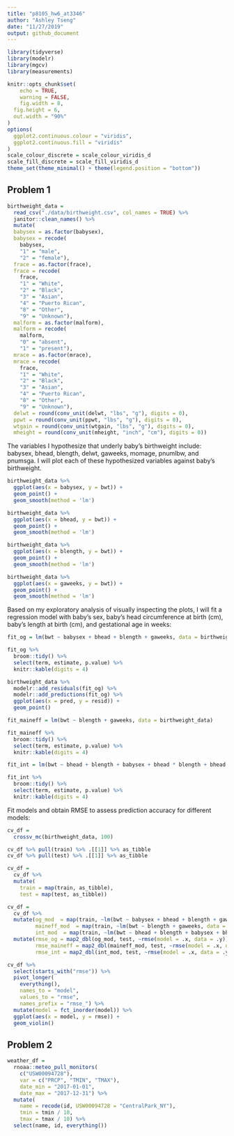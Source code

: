 ```yaml
---
title: "p8105_hw6_at3346"
author: "Ashley Tseng"
date: "11/27/2019"
output: github_document
---
```


```r
library(tidyverse)
library(modelr)
library(mgcv)
library(measurements)

knitr::opts_chunk$set(
	echo = TRUE,
	warning = FALSE,
	fig.width = 8, 
  fig.height = 6,
  out.width = "90%"
)
options(
  ggplot2.continuous.colour = "viridis",
  ggplot2.continuous.fill = "viridis"
)
scale_colour_discrete = scale_colour_viridis_d
scale_fill_discrete = scale_fill_viridis_d
theme_set(theme_minimal() + theme(legend.position = "bottom"))
```

## Problem 1
```r
birthweight_data = 
  read_csv("./data/birthweight.csv", col_names = TRUE) %>%
  janitor::clean_names() %>% 
  mutate(
  babysex = as.factor(babysex),
  babysex = recode(
    babysex, 
    "1" = "male", 
    "2" = "female"),
  frace = as.factor(frace),
  frace = recode(
    frace, 
    "1" = "White", 
    "2" = "Black", 
    "3" = "Asian", 
    "4" = "Puerto Rican", 
    "8" = "Other", 
    "9" = "Unknown"), 
  malform = as.factor(malform),
  malform = recode(
    malform,
    "0" = "absent", 
    "1" = "present"),
  mrace = as.factor(mrace),
  mrace = recode(
    frace, 
    "1" = "White", 
    "2" = "Black", 
    "3" = "Asian", 
    "4" = "Puerto Rican", 
    "8" = "Other", 
    "9" = "Unknown"),
  delwt = round(conv_unit(delwt, "lbs", "g"), digits = 0),
  ppwt = round(conv_unit(ppwt, "lbs", "g"), digits = 0),
  wtgain = round(conv_unit(wtgain, "lbs", "g"), digits = 0),
  mheight = round(conv_unit(mheight, "inch", "cm"), digits = 0))
```


The variables I hypothesize that underly baby's birthweight include: babysex, bhead, blength, delwt, gaweeks, momage, pnumlbw, and pnumsga. I will plot each of these hypothesized variables against baby's birthweight.

```r
birthweight_data %>% 
  ggplot(aes(x = babysex, y = bwt)) + 
  geom_point() + 
  geom_smooth(method = 'lm')

birthweight_data %>% 
  ggplot(aes(x = bhead, y = bwt)) + 
  geom_point() + 
  geom_smooth(method = 'lm')

birthweight_data %>% 
  ggplot(aes(x = blength, y = bwt)) + 
  geom_point() + 
  geom_smooth(method = 'lm')

birthweight_data %>% 
  ggplot(aes(x = gaweeks, y = bwt)) + 
  geom_point() + 
  geom_smooth(method = 'lm')
```


Based on my exploratory analysis of visually inspecting the plots, I will fit a regression model with baby's sex, baby’s head circumference at birth (cm), baby’s length at birth (cm), and gestational age in weeks:
```r
fit_og = lm(bwt ~ babysex + bhead + blength + gaweeks, data = birthweight_data)

fit_og %>% 
  broom::tidy() %>% 
  select(term, estimate, p.value) %>% 
  knitr::kable(digits = 4)
```



```r
birthweight_data %>% 
  modelr::add_residuals(fit_og) %>% 
  modelr::add_predictions(fit_og) %>% 
  ggplot(aes(x = pred, y = resid)) + 
  geom_point()
```


```r
fit_maineff = lm(bwt ~ blength + gaweeks, data = birthweight_data)

fit_maineff %>% 
  broom::tidy() %>% 
  select(term, estimate, p.value) %>% 
  knitr::kable(digits = 4)

```



```r
fit_int = lm(bwt ~ bhead + blength + babysex + bhead * blength + bhead * babysex + blength * babysex +  bhead * blength * babysex, data = birthweight_data)

fit_int %>%
  broom::tidy() %>% 
  select(term, estimate, p.value) %>% 
  knitr::kable(digits = 4)
```



Fit models and obtain RMSE to assess prediction accuracy for different models:
```r
cv_df = 
  crossv_mc(birthweight_data, 100) 

cv_df %>% pull(train) %>% .[[1]] %>% as_tibble
cv_df %>% pull(test) %>% .[[1]] %>% as_tibble

cv_df =
  cv_df %>% 
  mutate(
    train = map(train, as_tibble),
    test = map(test, as_tibble))

cv_df = 
  cv_df %>% 
  mutate(og_mod  = map(train, ~lm(bwt ~ babysex + bhead + blength + gaweeks, data = .x)),
         maineff_mod  = map(train, ~lm(bwt ~ blength + gaweeks, data = .x)),
         int_mod  = map(train, ~lm(bwt ~ bhead + blength + babysex + bhead * blength + bhead * babysex + blength * babysex + bhead * blength * babysex, data = .x))) %>% 
  mutate(rmse_og = map2_dbl(og_mod, test, ~rmse(model = .x, data = .y)),
         rmse_maineff = map2_dbl(maineff_mod, test, ~rmse(model = .x, data = .y)),
         rmse_int = map2_dbl(int_mod, test, ~rmse(model = .x, data = .y)))

cv_df %>% 
  select(starts_with("rmse")) %>% 
  pivot_longer(
    everything(),
    names_to = "model", 
    values_to = "rmse",
    names_prefix = "rmse_") %>% 
  mutate(model = fct_inorder(model)) %>% 
  ggplot(aes(x = model, y = rmse)) + 
  geom_violin()
```




## Problem 2
```r
weather_df = 
  rnoaa::meteo_pull_monitors(
    c("USW00094728"),
    var = c("PRCP", "TMIN", "TMAX"), 
    date_min = "2017-01-01",
    date_max = "2017-12-31") %>%
  mutate(
    name = recode(id, USW00094728 = "CentralPark_NY"),
    tmin = tmin / 10,
    tmax = tmax / 10) %>%
  select(name, id, everything())
```

